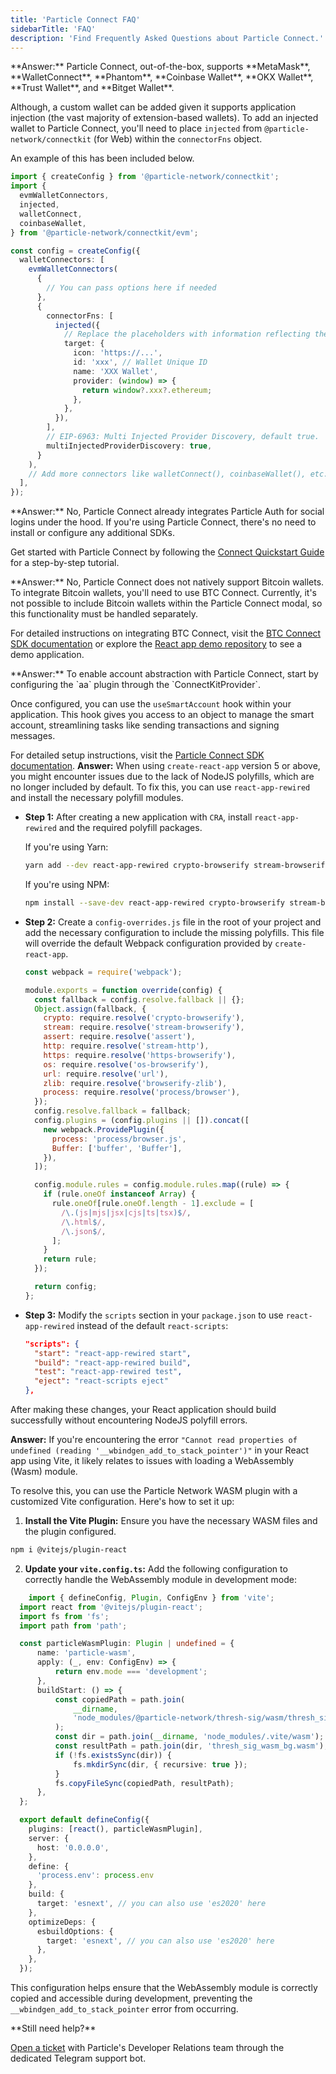 ```yaml
---
title: 'Particle Connect FAQ'
sidebarTitle: 'FAQ'
description: 'Find Frequently Asked Questions about Particle Connect.'
---
```


<AccordionGroup>

<Accordion title="How do I add a custom wallet to Particle Connect?" icon="ethereum">
**Answer:** Particle Connect, out-of-the-box, supports **MetaMask**, **WalletConnect**, **Phantom**, **Coinbase Wallet**, **OKX Wallet**, **Trust Wallet**, and **Bitget Wallet**.

Although, a custom wallet can be added given it supports application injection (the vast majority of extension-based wallets). To add an injected wallet to Particle Connect, you'll need to place `injected` from `@particle-network/connectkit` (for Web) within the `connectorFns` object.

An example of this has been included below.
```ts
import { createConfig } from '@particle-network/connectkit';
import {
  evmWalletConnectors,
  injected,
  walletConnect,
  coinbaseWallet,
} from '@particle-network/connectkit/evm';

const config = createConfig({
  walletConnectors: [
    evmWalletConnectors(
      {
        // You can pass options here if needed
      },
      {
        connectorFns: [
          injected({
            // Replace the placeholders with information reflecting the wallet you're including.
            target: {
              icon: 'https://...',
              id: 'xxx', // Wallet Unique ID
              name: 'XXX Wallet',
              provider: (window) => {
                return window?.xxx?.ethereum;
              },
            },
          }),
        ],
        // EIP-6963: Multi Injected Provider Discovery, default true.
        multiInjectedProviderDiscovery: true,
      }
    ),
    // Add more connectors like walletConnect(), coinbaseWallet(), etc., here if needed
  ],
});
```
</Accordion>

<Accordion title="Do I need to use Particle Auth if I'm using Particle Connect?" icon="block-question">
  **Answer:** No, Particle Connect already integrates Particle Auth for social logins under the hood. If you're using Particle Connect, there's no need to install or configure any additional SDKs.

  <Tip>Get started with Particle Connect by following the [Connect Quickstart Guide](/guides/wallet-as-a-service/waas/connect/web-quickstart) for a step-by-step tutorial.</Tip>
</Accordion>

<Accordion title="Does Particle Connect include support for Bitcoin wallets through BTC Connect?" icon="bitcoin">
  **Answer:** No, Particle Connect does not natively support Bitcoin wallets. To integrate Bitcoin wallets, you'll need to use BTC Connect. Currently, it's not possible to include Bitcoin wallets within the Particle Connect modal, so this functionality must be handled separately.

  <Tip>For detailed instructions on integrating BTC Connect, visit the [BTC Connect SDK documentation](/api-reference/btc/desktop/web) or explore the [React app demo repository](https://github.com/Particle-Network/btc-connect-B2-react-app) to see a demo application.</Tip>
</Accordion>

<Accordion title="How do I use account abstraction with Particle Connect?" icon="file-user">
  **Answer:** To enable account abstraction with Particle Connect, start by configuring the `aa` plugin through the `ConnectKitProvider`. 

  Once configured, you can use the `useSmartAccount` hook within your application. This hook gives you access to an object to manage the smart account, streamlining tasks like sending transactions and signing messages.

  <Tip>For detailed setup instructions, visit the [Particle Connect SDK documentation](/api-reference/connect/desktop/web#account-abstraction).</Tip>
</Accordion>
<Accordion title="How do I fix webpack 5 polyfills error when creating a new React application?" icon="browser">
  **Answer:** When using `create-react-app` version 5 or above, you might encounter issues due to the lack of NodeJS polyfills, which are no longer included by default. To fix this, you can use `react-app-rewired` and install the necessary polyfill modules.

  - **Step 1:** After creating a new application with `CRA`, install `react-app-rewired` and the required polyfill packages.

    If you're using Yarn:

    ```sh
    yarn add --dev react-app-rewired crypto-browserify stream-browserify assert stream-http https-browserify os-browserify url buffer process vm-browserify browserify-zlib
    ```

    If you're using NPM:

    ```sh
    npm install --save-dev react-app-rewired crypto-browserify stream-browserify assert stream-http https-browserify os-browserify url buffer process vm-browserify browserify-zlib
    ```

  - **Step 2:** Create a `config-overrides.js` file in the root of your project and add the necessary configuration to include the missing polyfills. This file will override the default Webpack configuration provided by `create-react-app`.

    ```js config-overrides.js
    const webpack = require('webpack');

    module.exports = function override(config) {
      const fallback = config.resolve.fallback || {};
      Object.assign(fallback, {
        crypto: require.resolve('crypto-browserify'),
        stream: require.resolve('stream-browserify'),
        assert: require.resolve('assert'),
        http: require.resolve('stream-http'),
        https: require.resolve('https-browserify'),
        os: require.resolve('os-browserify'),
        url: require.resolve('url'),
        zlib: require.resolve('browserify-zlib'),
        process: require.resolve('process/browser'),
      });
      config.resolve.fallback = fallback;
      config.plugins = (config.plugins || []).concat([
        new webpack.ProvidePlugin({
          process: 'process/browser.js',
          Buffer: ['buffer', 'Buffer'],
        }),
      ]);

      config.module.rules = config.module.rules.map((rule) => {
        if (rule.oneOf instanceof Array) {
          rule.oneOf[rule.oneOf.length - 1].exclude = [
            /\.(js|mjs|jsx|cjs|ts|tsx)$/,
            /\.html$/,
            /\.json$/,
          ];
        }
        return rule;
      });

      return config;
    };
    ```

  - **Step 3:** Modify the `scripts` section in your `package.json` to use `react-app-rewired` instead of the default `react-scripts`:

    ```json
    "scripts": {
      "start": "react-app-rewired start",
      "build": "react-app-rewired build",
      "test": "react-app-rewired test",
      "eject": "react-scripts eject"
    },
    ```

  After making these changes, your React application should build successfully without encountering NodeJS polyfill errors.
</Accordion>

<Accordion title="How do I fix the '__wbindgen_add_to_stack_pointer' error in a React app using Vite?" icon="desktop">

  **Answer:** If you're encountering the error `"Cannot read properties of undefined (reading '__wbindgen_add_to_stack_pointer')"` in your React app using Vite, it likely relates to issues with loading a WebAssembly (Wasm) module. 

  To resolve this, you can use the Particle Network WASM plugin with a customized Vite configuration. Here's how to set it up:

  1. **Install the Vite Plugin:** Ensure you have the necessary WASM files and the plugin configured.

  ```sh Terminal
  npm i @vitejs/plugin-react
  ```
  
  2. **Update your `vite.config.ts`:** Add the following configuration to correctly handle the WebAssembly module in development mode:

  ```ts vite.config.ts
      import { defineConfig, Plugin, ConfigEnv } from 'vite';
    import react from '@vitejs/plugin-react';
    import fs from 'fs';
    import path from 'path';

    const particleWasmPlugin: Plugin | undefined = {
        name: 'particle-wasm',
        apply: (_, env: ConfigEnv) => {
            return env.mode === 'development';
        },
        buildStart: () => {
            const copiedPath = path.join(
                __dirname,
                'node_modules/@particle-network/thresh-sig/wasm/thresh_sig_wasm_bg.wasm'
            );
            const dir = path.join(__dirname, 'node_modules/.vite/wasm');
            const resultPath = path.join(dir, 'thresh_sig_wasm_bg.wasm');
            if (!fs.existsSync(dir)) {
                fs.mkdirSync(dir, { recursive: true });
            }
            fs.copyFileSync(copiedPath, resultPath);
        },
    };

    export default defineConfig({
      plugins: [react(), particleWasmPlugin],
      server: {
        host: '0.0.0.0',
      },
      define: {
        'process.env': process.env
      },
      build: {
        target: 'esnext', // you can also use 'es2020' here
      },
      optimizeDeps: {
        esbuildOptions: {
          target: 'esnext', // you can also use 'es2020' here
        },
      },
    });
  ```

  This configuration helps ensure that the WebAssembly module is correctly copied and accessible during development, preventing the `__wbindgen_add_to_stack_pointer` error from occurring.
</Accordion>
</AccordionGroup>

<Note>
**Still need help?**

[Open a ticket](https://t.me/particle_developer_bot) with Particle's Developer Relations team through the dedicated Telegram support bot.
</Note>
